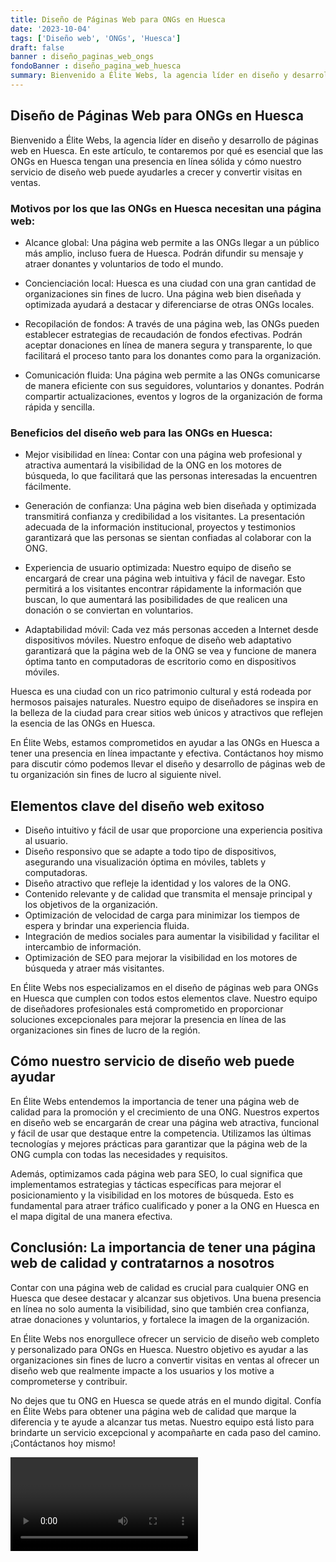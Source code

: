 ```yaml
---
title: Diseño de Páginas Web para ONGs en Huesca
date: '2023-10-04'
tags: ['Diseño web', 'ONGs', 'Huesca']
draft: false
banner : diseño_paginas_web_ongs
fondoBanner : diseño_pagina_web_huesca
summary: Bienvenido a Élite Webs, la agencia líder en diseño y desarrollo de páginas web en Huesca. En este artículo, te contaremos por qué es esencial que las ONGs en Huesca tengan una presencia en línea sólida y cómo nuestro servicio de diseño web puede ayudarles a crecer y convertir visitas en ventas.
---
```


## Diseño de Páginas Web para ONGs en Huesca

Bienvenido a Élite Webs, la agencia líder en diseño y desarrollo de páginas web en Huesca. En este artículo, te contaremos por qué es esencial que las ONGs en Huesca tengan una presencia en línea sólida y cómo nuestro servicio de diseño web puede ayudarles a crecer y convertir visitas en ventas.

### Motivos por los que las ONGs en Huesca necesitan una página web:

- Alcance global: Una página web permite a las ONGs llegar a un público más amplio, incluso fuera de Huesca. Podrán difundir su mensaje y atraer donantes y voluntarios de todo el mundo.

- Concienciación local: Huesca es una ciudad con una gran cantidad de organizaciones sin fines de lucro. Una página web bien diseñada y optimizada ayudará a destacar y diferenciarse de otras ONGs locales.

- Recopilación de fondos: A través de una página web, las ONGs pueden establecer estrategias de recaudación de fondos efectivas. Podrán aceptar donaciones en línea de manera segura y transparente, lo que facilitará el proceso tanto para los donantes como para la organización.

- Comunicación fluida: Una página web permite a las ONGs comunicarse de manera eficiente con sus seguidores, voluntarios y donantes. Podrán compartir actualizaciones, eventos y logros de la organización de forma rápida y sencilla.

### Beneficios del diseño web para las ONGs en Huesca:

- Mejor visibilidad en línea: Contar con una página web profesional y atractiva aumentará la visibilidad de la ONG en los motores de búsqueda, lo que facilitará que las personas interesadas la encuentren fácilmente.

- Generación de confianza: Una página web bien diseñada y optimizada transmitirá confianza y credibilidad a los visitantes. La presentación adecuada de la información institucional, proyectos y testimonios garantizará que las personas se sientan confiadas al colaborar con la ONG.

- Experiencia de usuario optimizada: Nuestro equipo de diseño se encargará de crear una página web intuitiva y fácil de navegar. Esto permitirá a los visitantes encontrar rápidamente la información que buscan, lo que aumentará las posibilidades de que realicen una donación o se conviertan en voluntarios.

- Adaptabilidad móvil: Cada vez más personas acceden a Internet desde dispositivos móviles. Nuestro enfoque de diseño web adaptativo garantizará que la página web de la ONG se vea y funcione de manera óptima tanto en computadoras de escritorio como en dispositivos móviles.

Huesca es una ciudad con un rico patrimonio cultural y está rodeada por hermosos paisajes naturales. Nuestro equipo de diseñadores se inspira en la belleza de la ciudad para crear sitios web únicos y atractivos que reflejen la esencia de las ONGs en Huesca.

En Élite Webs, estamos comprometidos en ayudar a las ONGs en Huesca a tener una presencia en línea impactante y efectiva. Contáctanos hoy mismo para discutir cómo podemos llevar el diseño y desarrollo de páginas web de tu organización sin fines de lucro al siguiente nivel.

<GifSeo />

<Cta />

## Elementos clave del diseño web exitoso

- Diseño intuitivo y fácil de usar que proporcione una experiencia positiva al usuario.
- Diseño responsivo que se adapte a todo tipo de dispositivos, asegurando una visualización óptima en móviles, tablets y computadoras.
- Diseño atractivo que refleje la identidad y los valores de la ONG.
- Contenido relevante y de calidad que transmita el mensaje principal y los objetivos de la organización.
- Optimización de velocidad de carga para minimizar los tiempos de espera y brindar una experiencia fluida.
- Integración de medios sociales para aumentar la visibilidad y facilitar el intercambio de información.
- Optimización de SEO para mejorar la visibilidad en los motores de búsqueda y atraer más visitantes.

En Élite Webs nos especializamos en el diseño de páginas web para ONGs en Huesca que cumplen con todos estos elementos clave. Nuestro equipo de diseñadores profesionales está comprometido en proporcionar soluciones excepcionales para mejorar la presencia en línea de las organizaciones sin fines de lucro de la región.

## Cómo nuestro servicio de diseño web puede ayudar

En Élite Webs entendemos la importancia de tener una página web de calidad para la promoción y el crecimiento de una ONG. Nuestros expertos en diseño web se encargarán de crear una página web atractiva, funcional y fácil de usar que destaque entre la competencia. Utilizamos las últimas tecnologías y mejores prácticas para garantizar que la página web de la ONG cumpla con todas las necesidades y requisitos.

Además, optimizamos cada página web para SEO, lo cual significa que implementamos estrategias y tácticas específicas para mejorar el posicionamiento y la visibilidad en los motores de búsqueda. Esto es fundamental para atraer tráfico cualificado y poner a la ONG en Huesca en el mapa digital de una manera efectiva.

## Conclusión: La importancia de tener una página web de calidad y contratarnos a nosotros

Contar con una página web de calidad es crucial para cualquier ONG en Huesca que desee destacar y alcanzar sus objetivos. Una buena presencia en línea no solo aumenta la visibilidad, sino que también crea confianza, atrae donaciones y voluntarios, y fortalece la imagen de la organización.

En Élite Webs nos enorgullece ofrecer un servicio de diseño web completo y personalizado para ONGs en Huesca. Nuestro objetivo es ayudar a las organizaciones sin fines de lucro a convertir visitas en ventas al ofrecer un diseño web que realmente impacte a los usuarios y los motive a comprometerse y contribuir.

No dejes que tu ONG en Huesca se quede atrás en el mundo digital. Confía en Élite Webs para obtener una página web de calidad que marque la diferencia y te ayude a alcanzar tus metas. Nuestro equipo está listo para brindarte un servicio excepcional y acompañarte en cada paso del camino. ¡Contáctanos hoy mismo!

<Video />

<CtaBot job='ONGs' city='Huesca'/>

<Gmaps query='Huesca+españa+maps' />
